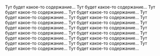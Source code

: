 Тут будет какое-то содержание...
Тут будет какое-то содержание...
Тут будет какое-то содержание...
Тут будет какое-то содержание...
Тут будет какое-то содержание...
Тут будет какое-то содержание...
Тут будет какое-то содержание...
Тут будет какое-то содержание...
Тут будет какое-то содержание...
Тут будет какое-то содержание...
Тут будет какое-то содержание...
Тут будет какое-то содержание...
Тут будет какое-то содержание...
Тут будет какое-то содержание...
Тут будет какое-то содержание...
Тут будет какое-то содержание...
Тут будет какое-то содержание...
Тут будет какое-то содержание...
